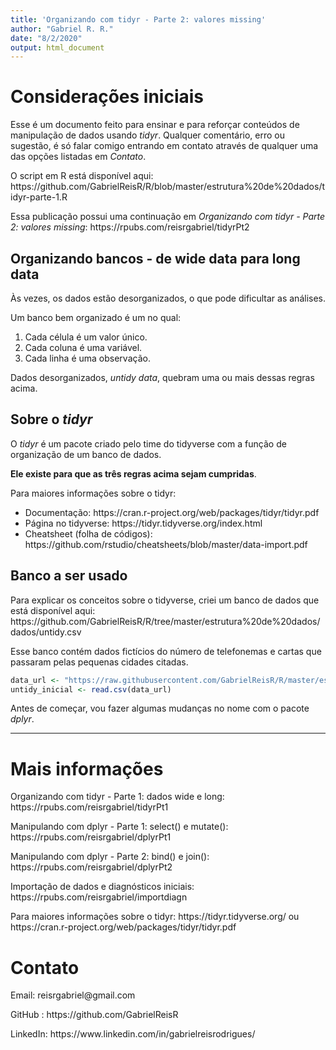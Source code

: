 ```yaml
---
title: 'Organizando com tidyr - Parte 2: valores missing'
author: "Gabriel R. R."
date: "8/2/2020"
output: html_document
---
```


# Considerações iniciais

Esse é um documento feito para ensinar e para reforçar conteúdos de manipulação de dados usando _tidyr_. Qualquer comentário, erro ou sugestão, é só falar comigo entrando em contato através de qualquer uma das opções listadas em *Contato*.

O script em R está disponível aqui: https://github.com/GabrielReisR/R/blob/master/estrutura%20de%20dados/tidyr-parte-1.R

Essa publicação possui uma continuação em *Organizando com tidyr - Parte 2: valores missing*: https://rpubs.com/reisrgabriel/tidyrPt2

## Organizando bancos - de wide data para long data
Às vezes, os dados estão desorganizados, o que pode dificultar as análises.

Um banco bem organizado é um no qual:

1. Cada célula é um valor único.
1. Cada coluna é uma variável.
1. Cada linha é uma observação.

Dados desorganizados, *untidy data*, quebram uma ou mais dessas regras acima.

## Sobre o _tidyr_

O _tidyr_ é um pacote criado pelo time do tidyverse com a função de organização de um banco de dados.

**Ele existe para que as três regras acima sejam cumpridas**.

Para maiores informações sobre o tidyr: 

* Documentação: https://cran.r-project.org/web/packages/tidyr/tidyr.pdf
* Página no tidyverse: https://tidyr.tidyverse.org/index.html
* Cheatsheet (folha de códigos): https://github.com/rstudio/cheatsheets/blob/master/data-import.pdf

## Banco a ser usado

Para explicar os conceitos sobre o tidyverse, criei um banco de dados que está disponível aqui: https://github.com/GabrielReisR/R/tree/master/estrutura%20de%20dados/dados/untidy.csv

Esse banco contém dados fictícios do número de telefonemas e cartas que passaram pelas pequenas cidades citadas.

```r
data_url <- "https://raw.githubusercontent.com/GabrielReisR/R/master/estrutura%20de%20dados/dados/untidy.csv"
untidy_inicial <- read.csv(data_url)
```

Antes de começar, vou fazer algumas mudanças no nome com o pacote *dplyr*.



---

# Mais informações
Organizando com tidyr - Parte 1: dados wide e long: https://rpubs.com/reisrgabriel/tidyrPt1

Manipulando com dplyr - Parte 1: select() e mutate(): https://rpubs.com/reisrgabriel/dplyrPt1

Manipulando com dplyr - Parte 2: bind() e join(): https://rpubs.com/reisrgabriel/dplyrPt2

Importação de dados e diagnósticos iniciais: https://rpubs.com/reisrgabriel/importdiagn

Para maiores informações sobre o tidyr: https://tidyr.tidyverse.org/ ou https://cran.r-project.org/web/packages/tidyr/tidyr.pdf

# Contato
Email: reisrgabriel@gmail.com

GitHub : https://github.com/GabrielReisR

LinkedIn: https://www.linkedin.com/in/gabrielreisrodrigues/